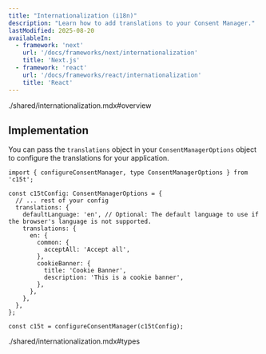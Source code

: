 ```yaml
---
title: "Internationalization (i18n)"
description: "Learn how to add translations to your Consent Manager."
lastModified: 2025-08-20
availableIn:
  - framework: 'next'
    url: '/docs/frameworks/next/internationalization'
    title: 'Next.js'
  - framework: 'react'
    url: '/docs/frameworks/react/internationalization'
    title: 'React'
---
```


<include>./shared/internationalization.mdx#overview</include>

## Implementation

You can pass the `translations` object in your `ConsentManagerOptions` object to configure the translations for your application.

```tsx
import { configureConsentManager, type ConsentManagerOptions } from 'c15t';

const c15tConfig: ConsentManagerOptions = {
  // ... rest of your config
  translations: {
    defaultLanguage: 'en', // Optional: The default language to use if the browser's language is not supported.
    translations: {
      en: {
        common: {
          acceptAll: 'Accept all',
        },
        cookieBanner: {
          title: 'Cookie Banner',
          description: 'This is a cookie banner',
        },
      },
    },
  },
};

const c15t = configureConsentManager(c15tConfig);
```

<include>./shared/internationalization.mdx#types</include>